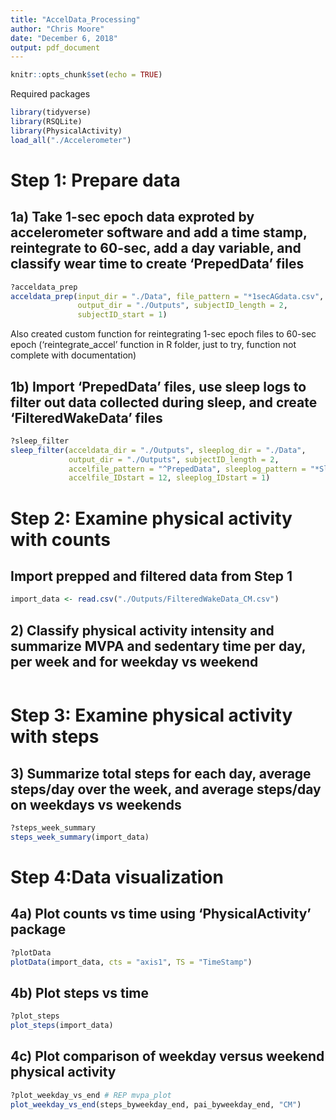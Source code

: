 ```yaml
---
title: "AccelData_Processing"
author: "Chris Moore"
date: "December 6, 2018"
output: pdf_document
---
```


```r
knitr::opts_chunk$set(echo = TRUE)
```

Required packages
```r
library(tidyverse)
library(RSQLite)
library(PhysicalActivity)
load_all("./Accelerometer")
```

# Step 1: Prepare data

## 1a) Take 1-sec epoch data exproted by accelerometer software and add a time stamp, reintegrate to 60-sec, add a day variable, and classify wear time to create 'PrepedData' files
```r
?acceldata_prep
acceldata_prep(input_dir = "./Data", file_pattern = "*1secAGdata.csv", 
               output_dir = "./Outputs", subjectID_length = 2,
               subjectID_start = 1)
```
Also created custom function for reintegrating 1-sec epoch files to 60-sec epoch ('reintegrate_accel' function in R folder, just to try, function not complete with documentation)

## 1b) Import 'PrepedData' files, use sleep logs to filter out data collected during sleep, and create 'FilteredWakeData' files
```r
?sleep_filter
sleep_filter(acceldata_dir = "./Outputs", sleeplog_dir = "./Data",
             output_dir = "./Outputs", subjectID_length = 2, 
             accelfile_pattern = "^PrepedData", sleeplog_pattern = "*SleepLog",
             accelfile_IDstart = 12, sleeplog_IDstart = 1)
```


# Step 2: Examine physical activity with counts

## Import prepped and filtered data from Step 1
```r
import_data <- read.csv("./Outputs/FilteredWakeData_CM.csv")
```

## 2) Classify physical activity intensity and summarize MVPA and sedentary time per day, per week and for weekday vs weekend
```r


```


# Step 3: Examine physical activity with steps

## 3) Summarize total steps for each day, average steps/day over the week, and average steps/day on weekdays vs weekends
```r
?steps_week_summary
steps_week_summary(import_data)
```


# Step 4:Data visualization

## 4a) Plot counts vs time using 'PhysicalActivity' package
```r
?plotData
plotData(import_data, cts = "axis1", TS = "TimeStamp")
```

## 4b) Plot steps vs time
```r
?plot_steps
plot_steps(import_data)
```

## 4c) Plot comparison of weekday versus weekend physical activity 
```r
?plot_weekday_vs_end # REP mvpa_plot
plot_weekday_vs_end(steps_byweekday_end, pai_byweekday_end, "CM")
```
